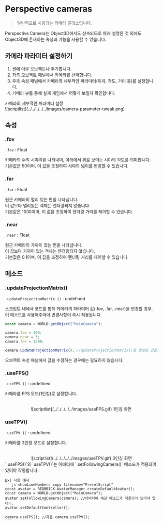 
# Perspective cameras

> 일반적으로 사용되는 카메라 클래스입니다.

Perspective Camera는 Object3D에서도 상속되므로 아래 설명된 것 외에도 Object3D에 존재하는 속성과 기능을 사용할 수 있습니다.

## 카메라 파라미터 설정하기

1. 씬에 아무 오브젝트나 추가합니다.  
2. 좌측 오브젝트 패널에서 카메라를 선택합니다.  
3. 우측 속성 패널에서 카메라의 세부적인 파라미터(위치, 각도, 거리 등)를 설정합니다.  
4. 카메라 뷰를 통해 실제 게임에서 어떻게 보일지 확인합니다.  

<Callout type="info">
    카메라의 세부적인 파라미터 설정    
    <br/>
    ![scriptlist](../../../../../images/camera-parameter-tweak.png)
</Callout>

## 속성

### .fov

`.fov` : Float

카메라의 수직 시야각을 나타내며, 아래에서 위로 보이는 시야의 각도를 의미합니다.  
기본값은 50이며, 이 값을 조정하여 시야의 넓이를 변경할 수 있습니다.

### .far

`.far` : Float

원근 카메라의 멀리 있는 면을 나타냅니다.  
이 값보다 멀리있는 객체는 렌더링되지 않습니다.  
기본값은 1000이며, 이 값을 조정하여 렌더링 거리를 제어할 수 있습니다.

### .near

`.near` : Float

원근 카메라의 가까이 있는 면을 나타냅니다.  
이 값보다 가까이 있는 객체는 렌더링되지 않습니다.  
기본값은 0.1이며, 이 값을 조정하여 렌더링 거리를 제어할 수 있습니다.

## 메소드

### .updateProjectionMatrix()

`.updateProjectionMatrix ()` : undefined

스크립트 내에서 코드를 통해 카메라의 파라미터 값(.fov, .far, .near)을 변경할 경우, 이 메소드를 사용해주어야 변경사항이 즉시 적용됩니다.

```js copy filename="example"
const camera = WORLD.getObject("MainCamera");

camera.fov = 100;
camera.near = 3;
camera.far = 1500;

camera.updateProjectionMatrix(); //updateProjectionMatrix()로 변경된 값을 업데이트
```

<Callout type="warning">
    오브젝트 속성 패널에서 값을 수정하는 경우에는 필요하지 않습니다.  
</Callout>
  

### .useFPS()

`.useFPS ()` : undefined

카메라를 FPS 모드(1인칭)로 설정합니다.

<br/>
<center>
![scriptlist](../../../../../images/useFPS.gif) 1인칭 화면
</center>

### useTPV()

`.useTPV ()` : undefined

카메라를 3인칭 모드로 설정합니다.

<br/>
<center>
![scriptlist](../../../../../images/useTPV.gif) 3인칭 화면
</center>

<Callout type="warning">
    `.useFPS()`와 `useTPV()`는  아바타에 `.setFollowingCamera()` 메소드가 적용되어 있어야 작동합니다.  
    
    Ex) 사용 예시
    ```js showLineNumbers copy filename="PresetScript"
    const avatar = REDBRICK.AvatarManager.createDefaultAvatar();
    const camera = WORLD.getObject("MainCamera");
    avatar.setFollowingCamera(camera); //아바타에 해당 메소드가 적용되어 있어야 합니다.
    avatar.setDefaultController();

    camera.useFPS(); //혹은 camera.useTPV();
    ```
</Callout>
